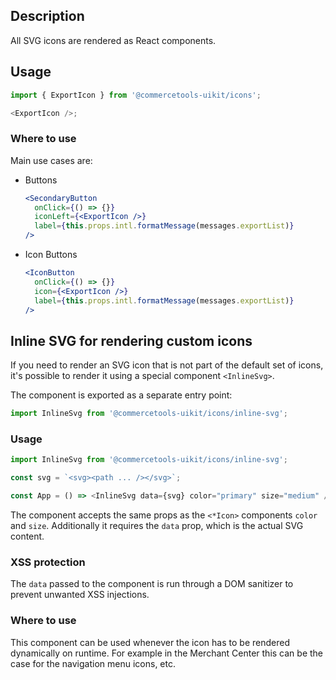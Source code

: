 

<Meta of={IconStories} />

## Description

All SVG icons are rendered as React components.

## Usage

```js
import { ExportIcon } from '@commercetools-uikit/icons';

<ExportIcon />;
```

### Where to use

Main use cases are:

- Buttons

  ```jsx
  <SecondaryButton
    onClick={() => {}}
    iconLeft={<ExportIcon />}
    label={this.props.intl.formatMessage(messages.exportList)}
  />
  ```

- Icon Buttons

  ```jsx
  <IconButton
    onClick={() => {}}
    icon={<ExportIcon />}
    label={this.props.intl.formatMessage(messages.exportList)}
  />
  ```

## Inline SVG for rendering custom icons

If you need to render an SVG icon that is not part of the default set of icons, it's possible to render it using a special component `<InlineSvg>`.

The component is exported as a separate entry point:

```js
import InlineSvg from '@commercetools-uikit/icons/inline-svg';
```

### Usage

```js
import InlineSvg from '@commercetools-uikit/icons/inline-svg';

const svg = `<svg><path ... /></svg>`;

const App = () => <InlineSvg data={svg} color="primary" size="medium" />;
```

The component accepts the same props as the `<*Icon>` components `color` and `size`. Additionally it requires the `data` prop, which is the actual SVG content.

### XSS protection

The `data` passed to the component is run through a DOM sanitizer to prevent unwanted XSS injections.

### Where to use

This component can be used whenever the icon has to be rendered dynamically on runtime. For example in the Merchant Center this can be the case for the navigation menu icons, etc.


<Canvas of={IconStories.Default} />
